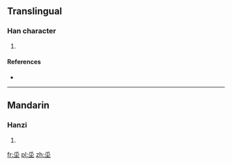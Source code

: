 ==Translingual==

===Han character===
{{Han char|rn=32|rad=土|as=04|sn=7|four=|canj=竹人土 (HOG)|ids=⿱[[爪]][[土]]}}

# {{defn|Han|sort=土04}}

====References====
* {{Han ref|kx=0226.090|dkj=04942|dj=0461.090|hdz=10423.080|uh=5755|ud=22357}}

----

==Mandarin==

===Hanzi===
{{cmn-hanzi|pin=[[jīng]] ([[jing1]])|wg=ching<sup>1</sup>}}

# {{defn|lang=cmn|sort=土04}}

[[fr:坕]]
[[pl:坕]]
[[zh:坕]]